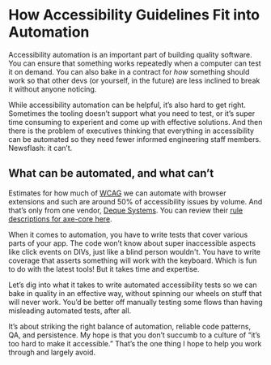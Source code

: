 # How Accessibility Guidelines Fit into Automation

Accessibility automation is an important part of building quality software. You can ensure that something works repeatedly when a computer can test it on demand. You can also bake in a contract for _how_ something should work so that other devs (or yourself, in the future) are less inclined to break it without anyone noticing.

While accessibility automation can be helpful, it’s also hard to get right. Sometimes the tooling doesn’t support what you need to test, or it’s super time consuming to experient and come up with effective solutions. And then there is the problem of executives thinking that everything in accessibility can be automated so they need fewer informed engineering staff members. Newsflash: it can’t.

## What can be automated, and what can’t

Estimates for how much of [WCAG](https://www.w3.org/TR/WCAG22/) we can automate with browser extensions and such are around 50% of accessibility issues by volume. And that’s only from one vendor, [Deque Systems](https://www.deque.com/automated-accessibility-testing-coverage/). You can review their [rule descriptions for axe-core here](https://github.com/dequelabs/axe-core/blob/develop/doc/rule-descriptions.md).

When it comes to automation, you have to write tests that cover various parts of your app. The code won’t know about super inaccessible aspects like click events on DIVs, just like a blind person wouldn't. You have to write coverage that asserts something will work with the keyboard. Which is fun to do with the latest tools! But it takes time and expertise.

Let’s dig into what it takes to write automated accessibility tests so we can bake in quality in an effective way, without spinning our wheels on stuff that will never work. You’d be better off manually testing some flows than having misleading automated tests, after all.

It’s about striking the right balance of automation, reliable code patterns, QA, and persistence. My hope is that you don’t succumb to a culture of “it’s too hard to make it accessible.” That’s the one thing I hope to help you work through and largely avoid.


